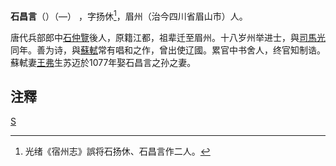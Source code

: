 '''石昌言'''（{{bd|995年||1057年|}}）（—） ，字扬休<ref>光绪《宿州志》誤将石扬休、石昌言作二人。</ref>，眉州（治今四川省眉山市）人。

唐代兵部郎中[[石仲覽|石仲覽]]後人，原籍江都，祖辈迁至眉州。十八岁州举进士，與[[司馬光|司馬光]]同年。善为诗，與[[蘇軾|蘇軾]]常有唱和之作，曾出使辽國。累官中书舍人，终官知制诰。蘇軾妻[[王弗|王弗]]生苏迈於1077年娶石昌言之孙之妻。

==注釋==
{{reflist}}
[[Category:宋朝政治人物|S]]